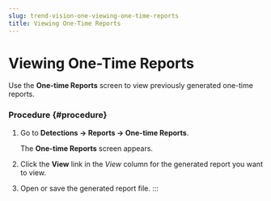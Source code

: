 ```yaml
---
slug: trend-vision-one-viewing-one-time-reports
title: Viewing One-Time Reports
---
```

# Viewing One-Time Reports

Use the **One-time Reports** screen to view previously generated one-time reports.

### Procedure {#procedure}

1.  Go to **Detections → Reports → One-time Reports**.

    The **One-time Reports** screen appears.

2.  Click the **View** link in the *View* column for the generated report you want to view.

3.  Open or save the generated report file.
:::
